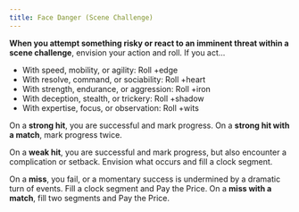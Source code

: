 ```yaml
---
title: Face Danger (Scene Challenge)
---
```


**When you attempt something risky or react to an imminent threat within a scene challenge**, envision your action and roll. If you act...

- With speed, mobility, or agility: Roll +edge
- With resolve, command, or sociability: Roll +heart
- With strength, endurance, or aggression: Roll +iron
- With deception, stealth, or trickery: Roll +shadow
- With expertise, focus, or observation: Roll +wits

On a **strong hit**, you are successful and mark progress. On a **strong hit with a match**, mark progress twice.

On a **weak hit**, you are successful and mark progress, but also encounter a complication or setback. Envision what occurs and fill a clock segment.

On a **miss**, you fail, or a momentary success is undermined by a dramatic turn of events. Fill a clock segment and <RouterLink to='/moves/fate/pay_the_price'>Pay the Price</RouterLink>. On a **miss with a match**, fill two segments and <RouterLink to='/moves/fate/pay_the_price'>Pay the Price</RouterLink>.
